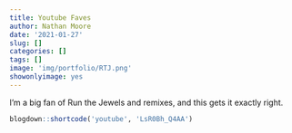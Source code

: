 ```yaml
---
title: Youtube Faves
author: Nathan Moore
date: '2021-01-27'
slug: []
categories: []
tags: []
image: 'img/portfolio/RTJ.png'
showonlyimage: yes
---
```


I'm a big fan of Run the Jewels and remixes, and this gets it exactly right.

```r
blogdown::shortcode('youtube', 'LsR0Bh_Q4AA')
```


